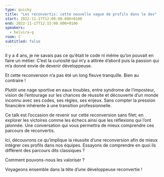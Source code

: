 ```yaml
---
type: quicky
title: "Les reconvertis: cette nouvelle vague de profils dans le dev"
start: 2022-11-17T12:00:00.000+0100
end: 2022-11-17T12:15:00.000+0100
speakers:
  - helvira-g
room: C
subtitled: false
---
```


Il y a 4 ans, je ne savais pas ce qu’était le code ni même qu’on pouvait en
faire un métier. C’est la curiosité qui m’y a attirée d’abord puis la passion
qui m’a donné envie de devenir développeuse.

Et cette reconversion n’a pas été un long fleuve tranquille. Bien au contraire&nbsp;!

Plutôt une nage sportive en eaux troubles, entre syndrome de l’imposteur, vision
de l’entourage sur les chances de réussite et découverte d’un monde inconnu avec
ses codes, ses règles, ses enjeux. Sans compter la pression financière inhérente
à une transition professionnelle.

Ce talk est l’occasion de revenir sur cette reconversion sans filet; en explorer
les victoires comme les échecs ainsi que les réflexions qui l’ont jalonnée. Une
conversation qui vous permettra de mieux comprendre ces parcours de reconvertis.

Ici, découvrons ce qu’implique la réussite d’une reconversion afin de mieux
intégrer ces profils dans nos équipes. Essayons de comprendre en quoi ils
diffèrent des parcours dits classiques&nbsp;?

Comment pouvons-nous les valoriser&nbsp;?

Voyageons ensemble dans la tête d’une développeuse reconvertie&nbsp;!